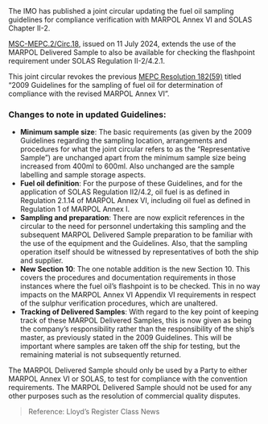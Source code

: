 <div className='news-paragraph'>
The IMO has published a joint circular updating the fuel oil sampling guidelines for compliance verification with MARPOL Annex VI and SOLAS Chapter II-2.

[MSC-MEPC.2/Circ.18](https://maritime.lr.org/l/941163/2024-10-11/bx2gx/941163/1728638374HEtln1uW/MSC_MEPC.2_Circ.18_Guidelines_For_The_Sampling_Of_Fuel_Oil_For_Determi.pdf), issued on 11 July 2024, extends the use of the MARPOL Delivered Sample to also be available for checking the flashpoint requirement under SOLAS Regulation II-2/4.2.1.

This joint circular revokes the previous [MEPC Resolution 182(59)](https://maritime.lr.org/l/941163/2024-10-11/bx2hj/941163/1728639809NgqZIhUe/MEPC_Resolution_182_59_.pdf) titled “2009 Guidelines for the sampling of fuel oil for determination of compliance with the revised MARPOL Annex VI”.
</div>

### **Changes to note in updated Guidelines:**

- **Minimum sample size**: The basic requirements (as given by the 2009 Guidelines regarding the sampling location, arrangements and procedures for what the joint circular refers to as the “Representative Sample”) are unchanged apart from the minimum sample size being increased from 400ml to 600ml. Also unchanged are the sample labelling and sample storage aspects.
- **Fuel oil definition**: For the purpose of these Guidelines, and for the application of SOLAS Regulation II2/4.2, oil fuel is as defined in Regulation 2.1.14 of MARPOL Annex VI, including oil fuel as defined in Regulation 1 of MARPOL Annex I.
- **Sampling and preparation**: There are now explicit references in the circular to the need for personnel undertaking this sampling and the subsequent MARPOL Delivered Sample preparation to be familiar with the use of the equipment and the Guidelines. Also, that the sampling operation itself should be witnessed by representatives of both the ship and supplier.
- **New Section 10**: The one notable addition is the new Section 10. This covers the procedures and documentation requirements in those instances where the fuel oil’s flashpoint is to be checked. This in no way impacts on the MARPOL Annex VI Appendix VI requirements in respect of the sulphur verification procedures, which are unaltered.
- **Tracking of Delivered Samples**: With regard to the key point of keeping track of these MARPOL Delivered Samples, this is now given as being the company’s responsibility rather than the responsibility of the ship’s master, as previously stated in the 2009 Guidelines. This will be important where samples are taken off the ship for testing, but the remaining material is not subsequently returned.

<div className='news-paragraph'>
The MARPOL Delivered Sample should only be used by a Party to either MARPOL Annex VI or SOLAS, to test for compliance with the convention requirements. The MARPOL Delivered Sample should not be used for any other purposes such as the resolution of commercial quality disputes.
</div>

> Reference: Lloyd’s Register Class News